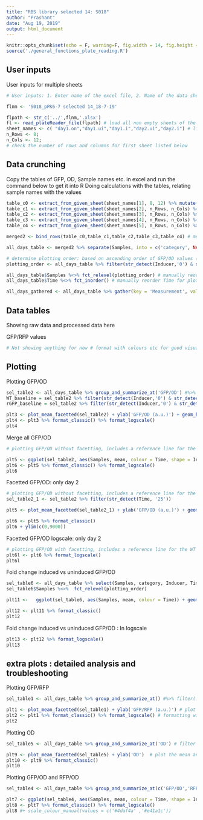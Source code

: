```yaml
---
title: "RBS library selected 14: S018"
author: "Prashant"
date: "Aug 19, 2019"
output: html_document
---
```


```r
knitr::opts_chunk$set(echo = F, warning=F, fig.width = 14, fig.height = 3.5)
source('./general_functions_plate_reading.R')
```

## User inputs


User inputs for multiple sheets

```r
# User inputs: 1. Enter name of the excel file, 2. Name of the data sheet(S) 3. number of rows and columns in plate reader data 4. Title for plots #comment (file name starts in the previous directory of this Rproject)

flnm <- 'S018_pPK6-7 selected 14_18-7-19'

flpath <- str_c('../',flnm,'.xlsx')
fl <- read_plateReader_file(flpath) # load all non empty sheets of the excel file into fl - as a list 
sheet_names <- c( "day1.on","day1.ui","day1.i","day2.ui","day2.i") # list the sheets to be loaded
n_Rows <- 8; 
n_Cols <- 12; 
# check the number of rows and columns for first sheet listed below
```

## Data crunching

Copy the tables of GFP, OD, Sample names etc. in excel and run the command below to get it into R
Doing calculations with the tables, relating sample names with the values

```r
table_c0 <- extract_from_given_sheet(sheet_names[1], 8, 12) %>% mutate(Inducer = '0 uM') %>% mutate(Time = '0') # extracing from each sheet
table_c1 <- extract_from_given_sheet(sheet_names[2], n_Rows, n_Cols) %>% mutate(Inducer = '0 uM') %>% mutate(Time = '6')
table_c2 <- extract_from_given_sheet(sheet_names[3], n_Rows, n_Cols) %>% mutate(Inducer = '1 uM') %>% mutate(Time = '6')
table_c3 <- extract_from_given_sheet(sheet_names[4], n_Rows, n_Cols) %>% mutate(Inducer = '0 uM') %>% mutate(Time = '25')
table_c4 <- extract_from_given_sheet(sheet_names[5], n_Rows, n_Cols) %>% mutate(Inducer = '1 uM') %>% mutate(Time = '25')

merged2 <- bind_rows(table_c0,table_c1,table_c2,table_c3,table_c4) # merge all sheets into 1 table

all_days_table <- merged2 %>% separate(Samples, into = c('category', NA), sep = '\\_', remove = F) %>% mutate(category  = fct_lump(category, 2, other_level = 'Controls')) # create a category row for controls and the library clones 6 and 7

# determine plotting order: based on ascending order of GFP/OD values (for single replicate data)
plotting_order <- all_days_table %>% filter(str_detect(Inducer,'0') & str_detect(Time,'6')) %>% arrange(`GFP/OD`) %>%  mutate(Samples = fct_inorder(Samples)) %>% pull(Samples) %>% levels()

all_days_table$Samples %<>% fct_relevel(plotting_order) # manually reorder samples for plotting
all_days_table$Time %<>% fct_inorder() # manually reorder Time for plotting

all_days_gathered <- all_days_table %>% gather(key = 'Measurement', value = 'Reading', OD, GFP, RFP, 'GFP/RFP', 'GFP/OD', 'RFP/OD') # gather different measurements and ratios into 1 column

```

## Data tables

Showing raw data and processed data here 

GFP/RFP values
``` r
# Not showing anything for now # format with colours etc for good visualization
```


## Plotting


Plotting GFP/OD

```r
sel_table2 <- all_days_table %>% group_and_summarize_at('GFP/OD') #%>% filter(!str_detect(Samples, "MG|LB")) %>% filter(!str_detect(Inducer, "s")) # filter neccesary samples for plotting ; by default mean and variance of GFP/RFP column
WT_baseline = sel_table2 %>% filter(str_detect(Inducer,'0') & str_detect(Time,'6') & str_detect(Samples,'RV')) %>% pull(mean) # find the value for pRV01
rGFP_baseline = sel_table2 %>% filter(str_detect(Inducer,'0') & str_detect(Time,'6') & str_detect(Samples,'rGFP')) %>% pull(mean) # find the value for pRV01

plt3 <- plot_mean_facetted(sel_table2) + ylab('GFP/OD (a.u.)') + geom_hline(yintercept = WT_baseline, linetype = 2) +  geom_hline(yintercept = rGFP_baseline, linetype = 2) # plot the mean, add y axis label and a baseline indication
plt4 <- plt3 %>% format_classic() %>% format_logscale()
plt4
```

Merge all GFP/OD

```r
# plotting GFP/OD without facetting, includes a reference line for the WT control

plt5 <- ggplot(sel_table2, aes(Samples, mean, colour = Time, shape = Inducer)) + geom_point(size = 2) + scale_shape_manual(values = c(1,19)) + ylab('GFP/OD (a.u.)') + ggtitle('RBS mutant library-2') + geom_hline(yintercept = WT_baseline, linetype = 2)
plt6 <- plt5 %>% format_classic() %>% format_logscale()
plt6
```

Facetted GFP/OD: only day 2

```r
# plotting GFP/OD without facetting, includes a reference line for the WT control
sel_table2_1 <- sel_table2 %>% filter(str_detect(Time, '25'))

plt5 <- plot_mean_facetted(sel_table2_1) + ylab('GFP/OD (a.u.)') + geom_hline(yintercept = WT_baseline, linetype = 2) +  geom_hline(yintercept = rGFP_baseline, linetype = 2) # plot the mean, add y axis label and a baseline indication

plt6 <- plt5 %>% format_classic() 
plt6 + ylim(c(0,9000))
```
Facetted GFP/OD logscale: only day 2

```r
# plotting GFP/OD with facetting, includes a reference line for the WT control
plt6l <- plt6 %>% format_logscale() 
plt6l
```

Fold change induced vs uninduced GFP/OD

```r
sel_table6 <- all_days_table %>% select(Samples, category, Inducer, Time, `Replicate #`, `GFP/OD`) %>% filter(!str_detect(Time,'0')) %>% spread(Inducer, `GFP/OD`) %>% mutate(ratio = `1 uM`/`0 uM`, Inducer = 'none') %>% group_and_summarize_at('ratio') # spread GFP/OD for induced and uninduced and calculate ratio
sel_table6$Samples %<>%  fct_relevel(plotting_order)

plt11 <-   ggplot(sel_table6, aes(Samples, mean, colour = Time)) + geom_point(size = 2) + geom_errorbar(aes(ymin = mean - sd, ymax = mean + sd), width = 0.1)  + facet_grid(~ category, scales = 'free_x', space = 'free_x') + geom_hline(yintercept = 1, linetype = 2) + ylab('Induced/Uninduced ratio (GFP/OD)') + ggtitle('RBS mutants selected')

plt12 <- plt11 %>% format_classic()
plt12
```

Fold change induced vs uninduced GFP/OD : In logscale

```r

plt13 <- plt12 %>% format_logscale()
plt13
```
## extra plots : detailed analysis and troubleshooting

Plotting GFP/RFP 

```r
sel_table1 <- all_days_table %>% group_and_summarize_at() #%>% filter(!str_detect(Samples, "MG|LB")) %>% filter(!str_detect(Inducer, "s")) # filter neccesary samples for plotting ; by default mean and variance of GFP/RFP column

plt1 <- plot_mean_facetted(sel_table1) + ylab('GFP/RFP (a.u.)') # plot the mean and add y axis label
plt2 <- plt1 %>% format_classic() %>% format_logscale() # formatting with clean classic look and on a logscale
plt2

```

Plotting OD 

```r
sel_table5 <- all_days_table %>% group_and_summarize_at('OD') # filter neccesary samples for plotting ; by default mean and variance of GFP/RFP column

plt9 <- plot_mean_facetted(sel_table5) + ylab('OD')  # plot the mean and add y axis label 
plt10 <- plt9 %>% format_classic()
plt10
```

Plotting GFP/OD and RFP/OD

```r
sel_table4 <- all_days_table %>% group_and_summarize_at(c('GFP/OD','RFP/OD')) # filter neccesary samples for plotting ; by default mean and variance of GFP/RFP column

plt7 <- ggplot(sel_table4, aes(Samples, mean, colour = Time, shape = Inducer)) + geom_point(size = 2) + scale_shape_manual(values = c(1,19,2)) + facet_grid(Measurement ~ category, scales = 'free_x', space = 'free_x') + ylab('Fluorescence/OD (a.u.)') + ggtitle('RBS mutant library-2')
plt8 <- plt7 %>% format_classic() %>% format_logscale()
plt8 #+ scale_colour_manual(values = c('#4daf4a' ,'#e41a1c'))
```

<!-- Selected members with GFP/OD induced > uninduced: combined plot -->

<!-- ```{r plotting8} -->
<!-- samples_increase_induction <- sel_table6 %>% filter(ratio > 1) %>% pull(Samples) # select the samples with induced GFP/OD > uninduced -->
<!-- samples_lower_baseline <- sel_table2 %>% filter(str_detect(Time, '6') & str_detect(Inducer, '0')) %>% filter(mean <= WT_baseline) %>% pull(Samples) # select the samples with induced GFP/OD > uninduced -->

<!-- sel_table7 <- sel_table2 %>% filter(Samples %in% samples_increase_induction & Samples %in% samples_lower_baseline) # select samples with lower baseline and increased GFP/OD upon induction on either day1 or 2 -->

<!-- plt14 <- ggplot(sel_table7, aes(Samples, mean, colour = Time, shape = Inducer)) + geom_point(size = 2) + scale_shape_manual(values = c(1,19,2)) + ylab('GFP/OD (a.u.)') + ggtitle('RBS mutant library-2: Selected clones') + geom_hline(yintercept = WT_baseline, linetype = 2) -->

<!-- plt15 <- plt14 %>% format_classic() %>% format_logscale() -->
<!-- plt15 -->
<!-- ``` -->


<!-- Selected clones: Plotting GFP/OD and RFP/OD -->

<!-- ```{r plotting9, fig.width = 14, fig.height = 7} -->
<!-- sel_table8 <- sel_table4 %>% filter(Samples %in% samples_increase_induction & Samples %in% samples_lower_baseline) # select samples with lower baseline and increased GFP/OD upon induction on either day1 or 2 -->

<!-- plt16 <- ggplot(sel_table8, aes(Samples, mean, colour = Time, shape = Inducer)) + geom_point(size = 2) + scale_shape_manual(values = c(1,19,2)) + facet_grid(Measurement ~ ., scales = 'free_x', space = 'free_x') + ylab('Fluorescence/OD (a.u.)') + ggtitle('RBS mutant library-2: Selected clones') -->
<!-- plt17 <- plt16 %>% format_classic() %>% format_logscale() -->
<!-- plt17 -->
<!-- ``` -->

<!-- Selected clones: Fold change induced vs uninduced GFP/OD -->

<!-- ```{r plotting10} -->
<!-- sel_table9 <- sel_table6 %>% filter(Samples %in% samples_increase_induction & Samples %in% samples_lower_baseline) # select samples with lower baseline and increased GFP/OD upon induction  on either day1 or 2 -->

<!-- plt18 <- ggplot(sel_table9, aes(Samples, ratio, colour = Time)) + geom_point(size = 2)  + geom_hline(yintercept = 1, linetype = 2) + ylab('Induced/Uninduced ratio (GFP/OD)') + ggtitle('RBS mutant library-2: Selected clones') -->
<!-- plt19 <- plt18 %>% format_classic() %>% format_logscale() -->
<!-- plt19 -->
<!-- ``` -->


<!-- Filtering data for selecting desired clones -->
<!-- ``` {r filtering data1} -->
<!-- ordered_samples <- sel_table7 %>% filter(str_detect(Inducer,'0') & str_detect(Time,'6')) %>% mutate('GFP/OD' = mean) -->
<!-- cutoff <- ordered_samples %>% filter(str_detect(Samples, '7.16')) %>% pull(`GFP/OD`) # manually selecting the clone from GFP/OD all graph -->
<!-- selected_samples <- ordered_samples %>% filter(`GFP/OD` <= cutoff) %>% separate(Samples, into = c(NA, 'numbering'), sep = '\\.', remove = F) %>% mutate_at('numbering', as.numeric) %>% arrange(category, numbering) # select clones below the cutoff -->
<!-- selected_samples %>% filter(!str_detect(category,'Control')) %>% nrow() # count the number of clones selected -->
<!-- ``` -->

